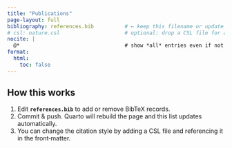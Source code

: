 ```yaml
---
title: "Publications"
page-layout: full
bibliography: references.bib          # ← keep this filename or update path
# csl: nature.csl                     # optional: drop a CSL file for a custom style
nocite: |
  @*                                  # show *all* entries even if not cited
format:
  html:
    toc: false
---
```


::: {.callout-tip collapse="true"}
## How this works
1. Edit **`references.bib`** to add or remove BibTeX records.  
2. Commit & push. Quarto will rebuild the page and this list updates automatically.
3. You can change the citation style by adding a CSL file and referencing it in the front‑matter.
:::

```bibliography
```
